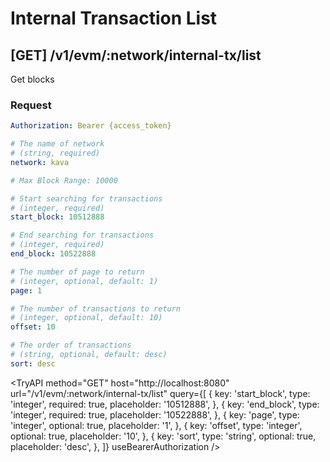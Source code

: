 
# Internal Transaction List

## **[GET]** /v1/evm/:network/internal-tx/list

Get blocks

### Request

```yaml filename="Headers"
Authorization: Bearer {access_token}
```

```yaml filename="Parameters"
# The name of network
# (string, required)
network: kava
```

```yaml filename="Queries"
# Max Block Range: 10000

# Start searching for transactions
# (integer, required)
start_block: 10512888

# End searching for transactions
# (integer, required)
end_block: 10522888

# The number of page to return
# (integer, optional, default: 1)
page: 1

# The number of transactions to return
# (integer, optional, default: 10)
offset: 10

# The order of transactions
# (string, optional, default: desc)
sort: desc
```

<TryAPI
  method="GET"
  host="http://localhost:8080"
  url="/v1/evm/:network/internal-tx/list"
  query={[
    {
      key: 'start_block',
      type: 'integer',
      required: true,
      placeholder: '10512888',
    },
    {
      key: 'end_block',
      type: 'integer',
      required: true,
      placeholder: '10522888',
    },
    {
      key: 'page',
      type: 'integer',
      optional: true,
      placeholder: '1',
    },
    {
      key: 'offset',
      type: 'integer',
      optional: true,
      placeholder: '10',
    },
    {
      key: 'sort',
      type: 'string',
      optional: true,
      placeholder: 'desc',
    },
  ]}
  useBearerAuthorization
/>
